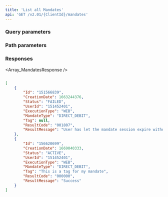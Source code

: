 ```yaml
---
title: 'List all Mandates'  
api: 'GET /v2.01/{ClientId}/mandates'  
---
```




### Query parameters  

<BeforeDate2 />  

<AfterDate2 />  

### Path parameters  

<MandateId />  

### Responses  

<AccordionGroup><Accordion title="200">  

<Array_MandatesResponse /></Accordion></AccordionGroup>  

<ResponseExample>  

```json 200  

[
    {
        "Id": "151566839",
        "CreationDate": 1663244376,
        "Status": "FAILED",
        "UserId": "151452401",
        "ExecutionType": "WEB",
        "MandateType": "DIRECT_DEBIT",
        "Tag": null,
        "ResultCode": "001807",
        "ResultMessage": "User has let the mandate session expire without confirming"
    },
    {
        "Id": "156620699",
        "CreationDate": 1669040333,
        "Status": "ACTIVE",
        "UserId": "151452401",
        "ExecutionType": "WEB",
        "MandateType": "DIRECT_DEBIT",
        "Tag": "This is a tag for my mandate",
        "ResultCode": "000000",
        "ResultMessage": "Success"
    }
]  

 ```  

</ResponseExample>  

<RequestExample>  
    <NodeListAllMandates />
    <RubyListMandates />
    <JavaListMandates />
    <PythonListMandates />
</RequestExample>